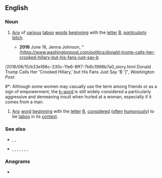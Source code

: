 ==English==

===Noun===
{{en-noun|head=[[b]]-[[word]]}}

# {{lb|en|euphemistic}} [[any|Any]] of [[various]] [[taboo]] [[word]]s [[begin]]ning with the [[letter]] [[B]], ''[[particularly]]'' [[bitch]].
#* '''2016''' June 16, Jenna Johnson, "[https://www.washingtonpost.com/politics/donald-trump-calls-her-crooked-hillary-but-his-fans-just-say-b
/2016/06/15/b33e166c-330c-11e6-8ff7-7b6c1998b7a0_story.html Donald Trump Calls Her 'Crooked Hillary,' but His Fans Just Say 'B
']", ''Washington Post'':
#*: Although some women may casually use the term among friends or as a sign of empowerment, the [[b-word]] is still widely considered a particularly aggressive and demeaning insult when hurled at a woman, especially if it comes from a man.
# {{lb|en|usually|_|jocular}} [[any|Any]] [[word]] [[begin]]ning with the [[letter]] [[B]], [[consider]]ed ([[often]] [[humorous]]ly) to be [[taboo]] in its [[context]].

===See also===
* {{l|en|bitch}}, {{l|en|bastard}}, {{l|en|bugger}}
* {{l|en|a-word}}, {{l|en|c-word}}, {{l|en|d-word}}, {{l|en|f-word}}, {{l|en|h-word}}, {{l|en|n-word}}, {{l|en|p-word}}, {{l|en|s-word}}

===Anagrams===
* {{anagrams|en|brow'd}}
